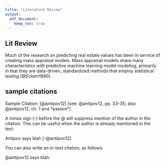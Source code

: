 ```yaml
---
title: "Literature Review"
output:
  pdf_document: 
    keep_tex: true
---
```


## Lit Review

Much of the research on predicting real estate values has been in service of creating mass appraisal models. Mass appraisal models share many characteristics with predictive machine learning model modeling, primarily in that they are data-driven, standardized methods that employ statistical testing [@Eckert1990]. 


## sample citations

Sample Citation: [@antipov12] [see: @antipov12, pp. 33-35; also @antipov12, ch. 1 and *passim*]

A minus sign (-) before the @ will suppress mention of the author in the citation. This can be useful when the author is already mentioned in the text:

Antipov says blah [-@antipov12].

You can also write an in-text citation, as follows:

@antipov12 says blah.